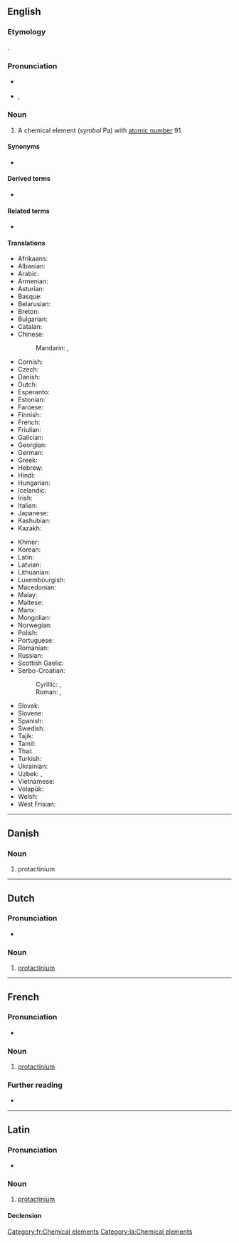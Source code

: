 {{also|Protactinium}}
==English==
{{elements|Pa|thorium|Th|uranium|U}}

===Etymology===
{{prefix|en|proto|actinium}}.

===Pronunciation===
* {{a|UK}} {{IPA|/ˌpɹəʊ.tækˈtɪn.i.əm/|lang=en}}
* {{a|US}} {{enPR|prō"tăktĭ'nēəm}}, {{IPA|/ˌpɹoʊ.tækˈtɪn.i.əm/|lang=en}}

===Noun===
{{en-noun|-}}
{{wikipedia}}

# A chemical element (''symbol'' Pa) with [[atomic number]] 91.

====Synonyms====
* {{l|en|protoactinium}} {{qualifier|dated}}

====Derived terms====
* {{l|en|eka-protactinium}}

====Related terms====
* {{l|en|actinium}}

====Translations====
{{trans-top|chemical element}}
* Afrikaans: {{t+|af|protaktinium}}
* Albanian: {{t|sq|protaktin}}
* Arabic: {{t|ar|بْرُوتَكْتِنْيُوم|tr=brutaktinyum|m}}
* Armenian: {{t+|hy|պրոտակտինիում}}
* Asturian: {{t|ast|protactiniu|m}}
* Basque: {{t|eu|protaktinioa}}
* Belarusian: {{t|be|пратакты́ній|m}}
* Breton: {{t+|br|protaktiniom}}
* Bulgarian: {{t|bg|протакти́ний|m}}
* Catalan: {{t+|ca|protactini|m}}
* Chinese:
*: Mandarin: {{t+|cmn|鏷}}, {{t+|cmn|镤|tr=pú}}
* Cornish: {{t|kw|protoactynyum}}
* Czech: {{t+|cs|protaktinium}}
* Danish: {{t+|da|protactinium|n}}
* Dutch: {{t+|nl|protactinium|n}}
* Esperanto: {{t+|eo|protaktinio}}
* Estonian: {{t+|et|protaktiinium}}
* Faroese: {{t|fo|protaktinium|n}}
* Finnish: {{t+|fi|protaktinium}}
* French: {{t+|fr|protactinium|m}}
* Friulian: {{t|fur|protoatini}}
* Galician: {{t+|gl|protactinio|m}}
* Georgian: {{t|ka|პროტაქტინიუმი}}
* German: {{t+|de|Protactinium|n}}
* Greek: {{t+|el|πρωτακτίνιο|n}}
* Hebrew: {{t+|he|פרוטקטיניום|tr=protaktínyum}}
* Hindi: {{t|hi|प्रैजातु|tr=praijaatu|sc=Deva}}
* Hungarian: {{t+|hu|protaktínium}}
* Icelandic: {{t+|is|protaktín}}
* Irish: {{t|ga|prótachtainiam|m}}
* Italian: {{t+|it|protoattinio|m}}
* Japanese: {{t+|ja|プロトアクチニウム|tr=purotoakuchiniumu}}
* Kashubian: {{t|csb|protaktin}}
* Kazakh: {{t+|kk|протактиний|sc=Cyrl}}
{{trans-mid}}
* Khmer: {{t|km|ប្រូតាក់ទីញ៉ូម|tr=protaktinhum|sc=Khmr}}
* Korean: {{t+|ko|프로트악티늄}}
* Latin: {{t+|la|protactinium}}
* Latvian: {{t|lv|protaktīnijs}}
* Lithuanian: {{t+|lt|protaktinis}}
* Luxembourgish: {{t|lb|Protaktinium}}
* Macedonian: {{t|mk|протактиниум|m}}
* Malay: {{t|ms|protaktinium}}
* Maltese: {{t|mt|protaktinjum}}
* Manx: {{t|gv|protaghtinnium}}
* Mongolian: {{t|mn|протактини}}
* Norwegian: {{t|no|protactinium}}
* Polish: {{t+|pl|protaktyn|m}}
* Portuguese: {{t+|pt|protactínio|m}}
* Romanian: {{t+|ro|protactiniu|n}}
* Russian: {{t+|ru|протакти́ний|m}}
* Scottish Gaelic: {{t|gd|pròtactainiam}}
* Serbo-Croatian:
*: Cyrillic: {{t|sh|протоактиниj|sc=Cyrl}}, {{t|sh|протоактиниjум|sc=Cyrl}}
*: Roman: {{t+|sh|protaktinij}}, {{t|sh|protaktinijum|m}}
* Slovak: {{t+|sk|protaktínium|n}}
* Slovene: {{t+|sl|protaktinij}}
* Spanish: {{t+|es|protactinio|m}}
* Swedish: {{t+|sv|protaktinium}}
* Tajik: {{t|tg|протактиний}}
* Tamil: {{t|ta|புரொட்டக்டினியம்}}
* Thai: {{t|th|โพรแทกทิเนียม}}
* Turkish: {{t+|tr|protaktinyum}}
* Ukrainian: {{t|uk|протакти́ній|m}}
* Uzbek: {{t+|uz|protaktiniy}}, {{t|uz|протактиний|sc=Cyrl}}
* Vietnamese: {{t|vi|protactini}}
* Volapük: {{t+|vo|protaktinin}}
* Welsh: {{t|cy|protoactiniwm}}
* West Frisian: {{t|fy|protactinium}}
{{trans-bottom}}

----

==Danish==

===Noun===
{{da-noun}}

# protactinium

----

==Dutch==
{{wikipedia|lang=nl}}
{{elements|Pa|thorium|Th|uranium|U|lang=nl}}

===Pronunciation===
* {{audio|Nl-protactinium.ogg|Audio|lang=nl}}

===Noun===
{{nl-noun|n|-|-}}

# [[#English|protactinium]]

----

==French==
{{wikipedia|lang=fr}}

===Pronunciation===
* {{fr-IPA}}

===Noun===
{{fr-noun|m|-}}

# [[#English|protactinium]]

===Further reading===
* {{R:TLFi}}

[[Category:fr:Chemical elements]]

----

==Latin==
{{wikipedia|lang=la}}

===Pronunciation===
* {{la-IPA|prōtactīnium|eccl=yes}}

===Noun===
{{la-noun|prōtactīnium|prōtactīniī|n|second}}

# [[#English|protactinium]]

====Declension====
{{la-decl-2nd-N-ium|prōtactīn}}

[[Category:la:Chemical elements]]